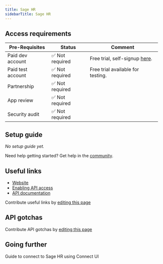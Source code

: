 ```yaml
---
title: Sage HR
sidebarTitle: Sage HR
---
```



<Overview />
<PreBuiltTooling />
<PreBuiltUseCases />

## Access requirements

| Pre-Requisites | Status | Comment|
| - | - | - |
| Paid dev account | ✅ Not required | Free trial, self-signup [here](https://developer.hashicorp.com/sign-up). |
| Paid test account | ✅ Not required | Free trial available for testing. |
| Partnership | ✅ Not required | |
| App review | ✅ Not required | |
| Security audit | ✅ Not required | |

## Setup guide

_No setup guide yet._

<Tip>Need help getting started? Get help in the [community](https://nango.dev/slack).</Tip>

## Useful links

- [Website](https://sage.hr)
- [Enabling API access](https://developer.sage.com/hr/get-started)
- [API documentation](https://developer.sage.com/hr/reference/api-ref)

<Note>Contribute useful links by [editing this page](https://github.com/nangohq/nango/tree/master/docs/integrations/all/sage-hr.mdx)</Note>

## API gotchas


<Note>Contribute API gotchas by [editing this page](https://github.com/nangohq/nango/tree/master/docs/integrations/all/sage-hr.mdx)</Note> 

## Going further

<Card title="Connect to Sage HR" icon="link" href="/integrations/all/sage-hr/connect" horizontal>
  Guide to connect to Sage HR using Connect UI
</Card>